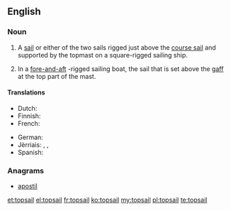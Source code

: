 ==English==

===Noun===
{{en-noun}}

# {{context|nautical}} A [[sail]] or either of the two sails rigged just above the [[course sail]] and supported by the topmast on a square-rigged sailing ship.
# {{context|nautical}} In a [[fore-and-aft]] -rigged sailing boat, the sail that is set above the [[gaff]] at the top part of the mast.

====Translations====
{{trans-top|sail above the course sail}}
* Dutch: {{t-|nl|bovenzeil|n}}
* Finnish: {{t-|fi|märssypurje}}
* French: {{t+|fr|hunier|m}}
{{trans-mid}}
* German: {{t-|de|Toppsegel|n}}
* Jèrriais: {{tø|roa-jer|heune|f}}, {{tø|roa-jer|heuniéthe|f}}, {{tø|roa-jer|tâp-sèle|f}}
* Spanish: {{t+|es|gavia|f}}
{{trans-bottom}}

===Anagrams===
* [[apostil#English|apostil]]

[[et:topsail]]
[[el:topsail]]
[[fr:topsail]]
[[ko:topsail]]
[[my:topsail]]
[[pl:topsail]]
[[te:topsail]]